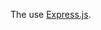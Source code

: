 
The <Link text="official boilerplates" href="/scaffold" /> use [Express.js](https://expressjs.com/).
